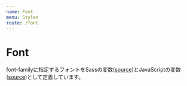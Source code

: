 ```yaml
---
name: Font
menu: Styles
route: /font
---
```


# Font

font-familyに指定するフォントをSassの変数([source](https://github.com/Japan-Venture-Research/plume-ui/blob/master/src/styles/_font.scss))とJavaScriptの変数([source](https://github.com/Japan-Venture-Research/plume-ui/blob/master/src/styles/font.ts))として定義しています。
